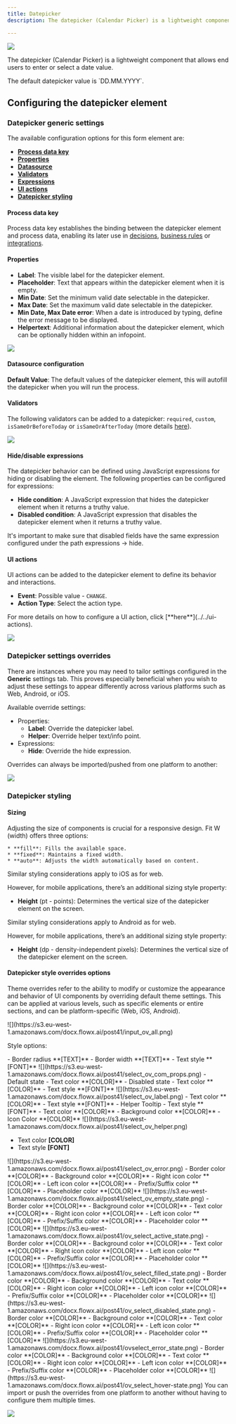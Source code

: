 ```yaml
---
title: Datepicker
description: The datepicker (Calendar Picker) is a lightweight component that allows end users to enter or select a date value.

---
```


![](https://s3.eu-west-1.amazonaws.com/docx.flowx.ai/building-blocks/ui-designer/datepicker_form_field.png)

The datepicker (Calendar Picker) is a lightweight component that allows end users to enter or select a date value.

<Info>
The default datepicker value is `DD.MM.YYYY`.
</Info>

## Configuring the datepicker element

### Datepicker generic settings

The available configuration options for this form element are:

- [**Process data key**](#process-data-key)
- [**Properties**](#properties)
- [**Datasource**](#datasource)
- [**Validators**](#validators)
- [**Expressions**](#expressions)
- [**UI actions**](#ui-actions)
- [**Datepicker styling**](#datepicker-styling)

#### Process data key
   
Process data key establishes the binding between the datepicker element and process data, enabling its later use in [decisions](../../../node/exclusive-gateway-node), [business rules](../../../actions/business-rule-action/business-rule-action) or [integrations](../../../node/message-send-received-task-node#from-integration).

#### Properties

* **Label**: The visible label for the datepicker element.
* **Placeholder**: Text that appears within the datepicker element when it is empty.
* **Min Date**: Set the minimum valid date selectable in the datepicker.
* **Max Date**: Set the maximum valid date selectable in the datepicker.
* **Min Date, Max Date error**: When a date is introduced by typing, define the error message to be displayed.
* **Helpertext**: Additional information about the datepicker element, which can be optionally hidden within an infopoint.

![](https://s3.eu-west-1.amazonaws.com/docx.flowx.ai/building-blocks/ui-designer/datepicker1.png)

#### Datasource configuration
   
**Default Value**: The default values of the datepicker element, this will autofill the datepicker when you will run the process.

#### Validators

The following validators can be added to a datepicker: `required`, `custom`, `isSameOrBeforeToday` or `isSameOrAfterToday` (more details [here](../../validators)).

![](https://s3.eu-west-1.amazonaws.com/docx.flowx.ai/building-blocks/ui-designer/datepicker2.png)

#### Hide/disable expressions

The datepicker behavior can be defined using JavaScript expressions for hiding or disabling the element. The following properties can be configured for expressions:
   
* **Hide condition**: A JavaScript expression that hides the datepicker element when it returns a truthy value.
* **Disabled condition**: A JavaScript expression that disables the datepicker element when it returns a truthy value.

<Info>
It's important to make sure that disabled fields have the same expression configured under the path expressions → hide.
</Info>

#### UI actions

UI actions can be added to the datepicker element to define its behavior and interactions.

* **Event**: Possible value - `CHANGE`.
* **Action Type**: Select the action type.

<Tip>
For more details on how to configure a UI action, click [**here**](../../ui-actions).
</Tip>


![](https://s3.eu-west-1.amazonaws.com/docx.flowx.ai/building-blocks/ui-designer/datepicker3.png)


### Datepicker settings overrides

There are instances where you may need to tailor settings configured in the **Generic** settings tab. This proves especially beneficial when you wish to adjust these settings to appear differently across various platforms such as Web, Android, or iOS.

Available override settings:

* Properties:
    * **Label**: Override the datepicker label.
    * **Helper**: Override helper text/info point.
* Expressions:
    * **Hide**: Override the hide expression.

<Tip>
Overrides can always be imported/pushed from one platform to another:

![](https://s3.eu-west-1.amazonaws.com/docx.flowx.ai/release40/importing_pushing_overrides.gif)

</Tip>

### Datepicker styling

<Tabs>
<Tab title="Web">

#### Sizing

Adjusting the size of components is crucial for a responsive design. Fit W (width) offers three options:

    * **fill**: Fills the available space.
    * **fixed**: Maintains a fixed width.
    * **auto**: Adjusts the width automatically based on content.

</Tab>
<Tab title ="iOS">

Similar styling considerations apply to iOS as for web.

However, for mobile applications, there’s an additional sizing style property:

- **Height** (pt - points): Determines the vertical size of the datepicker element on the screen.

</Tab>
<Tab title ="Android">

Similar styling considerations apply to Android as for web.

However, for mobile applications, there’s an additional sizing style property:

* **Height** (dp - density-independent pixels): Determines the vertical size of the datepicker element on the screen.

</Tab>
</Tabs>


#### Datepicker style overrides options

Theme overrides refer to the ability to modify or customize the appearance and behavior of UI components by overriding default theme settings. This can be applied at various levels, such as specific elements or entire sections, and can be platform-specific (Web, iOS, Android).

<Frame>
![](https://s3.eu-west-1.amazonaws.com/docx.flowx.ai/post41/input_ov_all.png)
</Frame>

Style options:

<AccordionGroup>
  <Accordion title="Common Properties">
- Border radius **[TEXT]**
- Border width  **[TEXT]**
- Text style **[FONT]**

<Frame>
![](https://s3.eu-west-1.amazonaws.com/docx.flowx.ai/post41/select_ov_com_props.png)
</Frame>

</Accordion>

  <Accordion title="Label">
- Default state
    - Text color **[COLOR]**
- Disabled state
    - Text color  **[COLOR]**
- Text style **[FONT]**

<Frame>
![](https://s3.eu-west-1.amazonaws.com/docx.flowx.ai/post41/select_ov_label.png)
</Frame>

</Accordion>

  <Accordion title="Helper">
- Text color **[COLOR]**
- Text style **[FONT]**
- Helper Tooltip
    - Text style **[FONT]**
    - Text color **[COLOR]**
    - Background color **[COLOR]**
    - Icon Color **[COLOR]**

<Frame>
![](https://s3.eu-west-1.amazonaws.com/docx.flowx.ai/post41/select_ov_helper.png)
</Frame>

</Accordion>

<Accordion title="Error">

- Text color **[COLOR]**
- Text style **[FONT]**

<Frame>
![](https://s3.eu-west-1.amazonaws.com/docx.flowx.ai/post41/select_ov_error.png)
</Frame>

</Accordion>

  <Accordion title="Empty State">
    - Border color **[COLOR]**
    - Background color **[COLOR]**
    - Right icon color **[COLOR]**
    - Left icon color **[COLOR]**
    - Prefix/Suffix color **[COLOR]**
    - Placeholder color **[COLOR]**

<Frame>
![](https://s3.eu-west-1.amazonaws.com/docx.flowx.ai/post41/select_ov_empty_state.png)
</Frame>

  </Accordion>

  <Accordion title="Active State">
    - Border color **[COLOR]**
    - Background color **[COLOR]**
    - Text color **[COLOR]**
    - Right icon color **[COLOR]**
    - Left icon color **[COLOR]**
    - Prefix/Suffix color **[COLOR]**
    - Placeholder color **[COLOR]**

<Frame>
![](https://s3.eu-west-1.amazonaws.com/docx.flowx.ai/post41/ov_select_active_state.png)
</Frame>

  </Accordion>

  <Accordion title="Filled State">
    - Border color **[COLOR]**
    - Background color **[COLOR]**
    - Text color **[COLOR]**
    - Right icon color **[COLOR]**
    - Left icon color **[COLOR]**
    - Prefix/Suffix color **[COLOR]**
    - Placeholder color **[COLOR]**
<Frame>
![](https://s3.eu-west-1.amazonaws.com/docx.flowx.ai/post41/ov_select_filled_state.png)
</Frame>

</Accordion>

 <Accordion title="Disabled State">
    - Border color **[COLOR]**
    - Background color **[COLOR]**
    - Text color **[COLOR]**
    - Right icon color **[COLOR]**
    - Left icon color **[COLOR]**
    - Prefix/Suffix color **[COLOR]**
    - Placeholder color **[COLOR]**

<Frame> 
![](https://s3.eu-west-1.amazonaws.com/docx.flowx.ai/post41/ov_select_disabled_state.png)
</Frame>
  </Accordion>

  <Accordion title="Error State">
    - Border color **[COLOR]**
    - Background color **[COLOR]**
    - Text color **[COLOR]**
    - Right icon color **[COLOR]**
    - Left icon color **[COLOR]**
    - Prefix/Suffix color **[COLOR]**
    - Placeholder color **[COLOR]**

<Frame>
![](https://s3.eu-west-1.amazonaws.com/docx.flowx.ai/post41/ovselect_error_state.png)
</Frame>

  </Accordion>

  <Accordion title="Hover State (only for Web configuration)">
    - Border color **[COLOR]**
    - Background color **[COLOR]**
    - Text color **[COLOR]**
    - Right icon color **[COLOR]**
    - Left icon color **[COLOR]**
    - Prefix/Suffix color **[COLOR]**
    - Placeholder color **[COLOR]**

<Frame>
![](https://s3.eu-west-1.amazonaws.com/docx.flowx.ai/post41/ov_select_hover-state.png)
</Frame>

  </Accordion>
</AccordionGroup>


<Info>
You can import or push the overrides from one platform to another without having to configure them multiple times.

![](https://s3.eu-west-1.amazonaws.com/docx.flowx.ai/post41/ov_push_import.gif)

</Info>